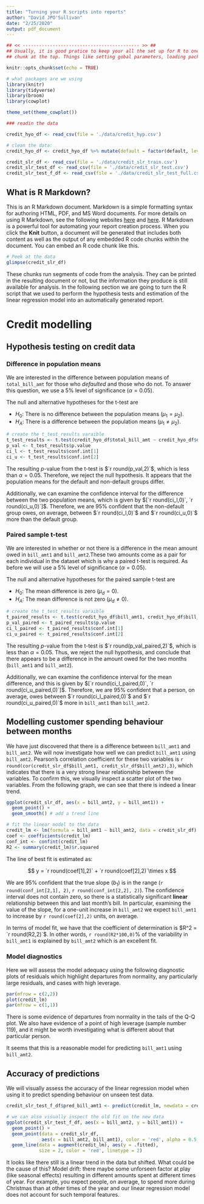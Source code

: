---
title: "Turning your R scripts into reports"
author: "David JPO'Sullivan"
date: "2/25/2020"
output: pdf_document
---

```{r setup, include=FALSE}

## << ------------------------------------------- >> ##
## Usually, it is good pratice to keep your all the set up for R to one 
## chunk at the top. Things like setting gobal parameters, loading packages, etc.

knitr::opts_chunk$set(echo = TRUE)

# what packages are we using
library(knitr)
library(tidyverse)
library(broom)
library(cowplot)

theme_set(theme_cowplot())

### readin the data

credit_hyo_df <- read_csv(file = './data/credit_hyp.csv')

# clean the data: 
credit_hyo_df <- credit_hyo_df %>% mutate(default = factor(default, levels = c(0, 1), labels = c('not-default', 'default')))

credit_slr_df <- read_csv(file = './data/credit_slr_train.csv')
credit_slr_test_df <- read_csv(file = './data/credit_slr_test.csv')
credit_slr_test_f_df <- read_csv(file = './data/credit_slr_test_full.csv')

```

## What is R Markdown?

This is an R Markdown document. Markdown is a simple formatting syntax for authoring HTML, PDF, and MS Word documents. For more details on using R Markdown, see the following websites [here](http://rmarkdown.rstudio.com) and [here](https://rmarkdown.rstudio.com/articles_intro.html). R Markdown is a powerful tool for automating your report creation process. When you click the **Knit** button, a document will be generated that includes both content as well as the output of any embedded R code chunks within the document. You can embed an R code chunk like this. 

```{r credit_df, echo = TRUE}
# Peek at the data
glimpse(credit_slr_df)
```

These chunks run segments of code from the analysis. They can be printed in the resulting document or not, but the information they produce is still available for analysis. In the following section we are going to turn the R script that we used to perform the hypothesis tests and estimation of the linear regression model into an automatically generated report. 

\newpage
# Credit modelling

## Hypothesis testing on credit data
### Difference in population means

We are interested in the difference between population means of `total_bill_amt` for those who _defaulted_ and those who do not. To answer this question, we use a 5% level of significance ($\alpha = 0.05$). 

The null and alternative hypotheses for the t-test are

* $H_0:$ There is no difference between the population means ($\mu_1 = \mu_2$).
* $H_A:$ There is a difference between the population means ($\mu_1 \ne \mu_2$).

```{r data-pop-test,include = FALSE}
# create the t_test_results varaible
t_test_results <- t.test(credit_hyo_df$total_bill_amt ~ credit_hyo_df$default)
p_val <- t_test_results$p.value
ci_l <- t_test_results$conf.int[1]
ci_u <- t_test_results$conf.int[2]
```

The resulting $p$-value from the t-test is $`r round(p_val,2)`$, which is less than $\alpha = 0.05$. Therefore, we reject the null hypothesis. It appears that the population means for the default and non-default groups differ. 

Additionally, we can examine the confidence interval for the difference between the two population means, which is given by $[`r round(ci_l,0)`, `r round(ci_u,0)`]$. Therefore, we are 95% confident that the non-default group owes, on average, between $`r round(ci_l,0)`$ and $`r round(ci_u,0)`$ more than the default group.

### Paired sample t-test

We are interested in whether or not there is a difference in the mean amount owed in `bill_amt1` and `bill_amt2`.These two amounts come as a pair for each individual in the dataset which is why a paired t-test is required. As before we will use a 5% level of significance ($\alpha = 0.05$). 

The null and alternative hypotheses for the paired sample t-test are

* $H_0:$ The mean difference is zero ($\mu_d = 0$).
* $H_A:$ The mean difference is not zero ($\mu_d \ne 0$).

```{r data-paired-test,include = FALSE}
# create the t_test_results varaible
t_paired_results <- t.test(credit_hyo_df$bill_amt1, credit_hyo_df$bill_amt2, paired = TRUE)
p_val_paired <- t_paired_results$p.value
ci_l_paired <- t_paired_results$conf.int[1]
ci_u_paired <- t_paired_results$conf.int[2]
```

The resulting $p$-value from the t-test is $`r round(p_val_paired,2)`$, which is less than $\alpha = 0.05$. Thus, we reject the null hypothesis, and conclude that there appears to be a difference in the amount owed for the two months (`bill_amt1` and `bill_amt2`). 

Additionally, we can examine the confidence interval for the mean difference, and this is given by $[`r round(ci_l_paired,0)`, `r round(ci_u_paired,0)`]$. Therefore, we are 95% confident that a person, on average, owes between $`r round(ci_l_paired,0)`$ and $`r round(ci_u_paired,0)`$ more in `bill_amt1` than `bill_amt2`. 

## Modelling customer spending behaviour between months

We have just discovered that there is a difference between `bill_amt1` and `bill_amt2`. We will now investigate how well we can predict `bill_amt1` using `bill_amt2`. Pearson's correlation coefficient for these two variables is `r round(cor(credit_slr_df$bill_amt1, credit_slr_df$bill_amt2),3)`, which indicates that there is a very strong linear relationship between the variables. To confirm this, we visually inspect a scatter plot of the two variables. From the following graph, we can see that there is indeed a linear trend.

```{r slr-scatter, echo=FALSE, fig.height=3, fig.width=4, fig.cap='Scatter plot of `bill_amt1` and `bill_amt2`', fig.pos='h'}
ggplot(credit_slr_df, aes(x = bill_amt2, y = bill_amt1)) +
  geom_point() +
  geom_smooth() # add a trend line

# fit the linear model to the data
credit_lm <- lm(formula = bill_amt1 ~ bill_amt2, data = credit_slr_df)
coef <- coefficients(credit_lm)
conf_int <- confint(credit_lm)
R2 <- summary(credit_lm)$r.squared
```

The line of best fit is estimated as: 

$$ y = `r round(coef[1],2)` + `r round(coef[2],2)`\times x $$

We are 95\% confident that the true slope ($b_1$) is in the range (`r round(conf_int[2,1], 2)`, `r round(conf_int[2,2], 2)`). The confidence interval does not contain zero, so there is a statistically significant __linear__ relationship between this and last month's bill. In particular, examining the value of the slope, for a one-unit increase in `bill_amt2` we expect `bill_amt1` to increase by `r round(coef[2],2)` units, on average.

In terms of model fit, we have that the coefficient of determination is $R^2 = `r round(R2,2)`$. In other words, `r round(R2*100,0)`% of the variability in `bill_amt1` is explained by `bill_amt2` which is an excellent fit.

\newpage
### Model diagnostics

Here we will assess the model adequacy using the following diagnostic plots of residuals which highlight departures from normality, any particularly large residuals, and cases with high leverage.

```{r slr-diag, echo=FALSE, fig.height=5, fig.width=5, fig.cap='Diagnostic plot for regression.`', fig.pos='h'}
par(mfrow = c(2,2))
plot(credit_lm)
par(mfrow = c(1,1))
```

There is some evidence of departures from normality in the tails of the Q-Q plot. We also have evidence of a point of high leverage (sample number 119), and it might be worth investigating what is different about that particular person. 
 
It seems that this is a reasonable model for predicting `bill_amt1` using `bill_amt2`.

## Accuracy of predictions

We will visually assess the accuracy of the linear regression model when using it to predict spending behaviour on unseen test data.

```{r pred-lm-acc, echo=FALSE, fig.height=3.5, fig.width=4.5, fig.cap='Scatter plot to assess accuracy of predictions.', fig.pos='h'}
credit_slr_test_f_df$pred_bill_amt1 <- predict(credit_lm, newdata = credit_slr_test_df)

# we can also visually inspect the old fit on the new data
ggplot(credit_slr_test_f_df, aes(x = bill_amt2, y = bill_amt1)) +
  geom_point() +
  geom_point(data = credit_slr_df, 
             aes(x = bill_amt2, bill_amt1), color = 'red', alpha = 0.5, shape = 1) + 
  geom_line(data = augment(credit_lm), aes(y = .fitted),
            size = 2, color = 'red', linetype = 2)
```

It looks like there still is a linear trend in the data but shifted. What could be the cause of this? Model drift: there maybe some unforseen factor at play (like seasonal effects) resulting in different amounts spent at different times of year. For example, you expect people, on average, to spend more during Christmas than at other times of the year and our linear regression model does not account for such temporal features.

